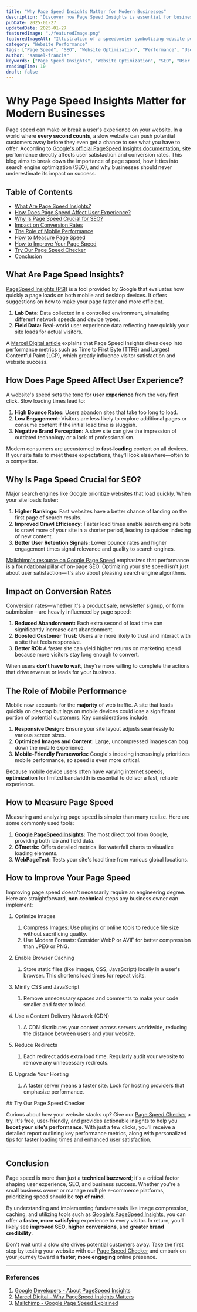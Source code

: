 ```yaml
---
title: "Why Page Speed Insights Matter for Modern Businesses"
description: "Discover how Page Speed Insights is essential for business growth, boosting SEO, and enhancing user experience, and learn practical steps to optimize your website's loading time."
pubDate: 2025-01-27
updatedDate: 2025-01-27
featuredImage: "./featuredImage.png"
featuredImageAlt: "Illustration of a speedometer symbolizing website performance"
category: "Website Performance"
tags: ["Page Speed", "SEO", "Website Optimization", "Performance", "User Experience"]
author: "samuel-francis"
keywords: ["Page Speed Insights", "Website Optimization", "SEO", "User Experience", "Conversion Rates"]
readingTime: 10
draft: false
---
```


# Why Page Speed Insights Matter for Modern Businesses

Page speed can make or break a user's experience on your website. In a world where **every second counts**, a slow website can push potential customers away before they even get a chance to see what you have to offer. According to <a href="https://developers.google.com/speed/docs/insights/v5/about#:~:text=PageSpeed%20Insights%20(PSI)%20reports%20on,collected%20in%20a%20controlled%20environment." target="_blank" rel="noopener noreferrer">Google's official PageSpeed Insights documentation</a>, site performance directly affects user satisfaction and conversion rates. This blog aims to break down the importance of page speed, how it ties into search engine optimization (SEO), and why businesses should never underestimate its impact on success.

<div className="toc-container">
  <h2>Table of Contents</h2>
  <ul className="toc-list">
    <li><a href="#what-are-page-speed-insights">What Are Page Speed Insights?</a></li>
    <li><a href="#how-does-page-speed-affect-user-experience">How Does Page Speed Affect User Experience?</a></li>
    <li><a href="#why-is-page-speed-crucial-for-seo">Why Is Page Speed Crucial for SEO?</a></li>
    <li><a href="#impact-on-conversion-rates">Impact on Conversion Rates</a></li>
    <li><a href="#the-role-of-mobile-performance">The Role of Mobile Performance</a></li>
    <li><a href="#how-to-measure-page-speed">How to Measure Page Speed</a></li>
    <li><a href="#how-to-improve-your-page-speed">How to Improve Your Page Speed</a></li>
    <li><a href="#try-our-page-speed-checker">Try Our Page Speed Checker</a></li>
    <li><a href="#conclusion">Conclusion</a></li>
  </ul>
</div>

## What Are Page Speed Insights?

<a href="https://developers.google.com/speed/docs/insights/v5/about#:~:text=PageSpeed%20Insights%20(PSI)%20reports%20on,collected%20in%20a%20controlled%20environment." target="_blank" rel="noopener noreferrer">PageSpeed Insights (PSI)</a> is a tool provided by Google that evaluates how quickly a page loads on both mobile and desktop devices. It offers suggestions on how to make your page faster and more efficient. 

1. **Lab Data:** Data collected in a controlled environment, simulating different network speeds and device types.  
2. **Field Data:** Real-world user experience data reflecting how quickly your site loads for actual visitors.

A <a href="https://www.marceldigital.com/blog/why-pagespeed-insights-matters-boosting-seo-and-user-experience#:~:text=PageSpeed%20Insights%20dives%20into%20the,rates%2C%20and%20overall%20website%20success." target="_blank" rel="noopener noreferrer">Marcel Digital article</a> explains that Page Speed Insights dives deep into performance metrics such as Time to First Byte (TTFB) and Largest Contentful Paint (LCP), which greatly influence visitor satisfaction and website success.

## How Does Page Speed Affect User Experience?

A website's speed sets the tone for **user experience** from the very first click. Slow loading times lead to:

1. **High Bounce Rates:** Users abandon sites that take too long to load.  
2. **Low Engagement:** Visitors are less likely to explore additional pages or consume content if the initial load time is sluggish.  
3. **Negative Brand Perception:** A slow site can give the impression of outdated technology or a lack of professionalism.

Modern consumers are accustomed to **fast-loading** content on all devices. If your site fails to meet these expectations, they'll look elsewhere—often to a competitor.

## Why Is Page Speed Crucial for SEO?

Major search engines like Google prioritize websites that load quickly. When your site loads faster:

1. **Higher Rankings:** Fast websites have a better chance of landing on the first page of search results.  
2. **Improved Crawl Efficiency:** Faster load times enable search engine bots to crawl more of your site in a shorter period, leading to quicker indexing of new content.  
3. **Better User Retention Signals:** Lower bounce rates and higher engagement times signal relevance and quality to search engines.

<a href="https://mailchimp.com/resources/google-page-speed-explained" target="_blank" rel="noopener noreferrer">Mailchimp's resource on Google Page Speed</a> emphasizes that performance is a foundational pillar of on-page SEO. Optimizing your site speed isn't just about user satisfaction—it's also about pleasing search engine algorithms.

## Impact on Conversion Rates

Conversion rates—whether it's a product sale, newsletter signup, or form submission—are heavily influenced by page speed:

1. **Reduced Abandonment:** Each extra second of load time can significantly increase cart abandonment.  
2. **Boosted Customer Trust:** Users are more likely to trust and interact with a site that feels responsive.  
3. **Better ROI:** A faster site can yield higher returns on marketing spend because more visitors stay long enough to convert.

When users **don't have to wait**, they're more willing to complete the actions that drive revenue or leads for your business.


## The Role of Mobile Performance

Mobile now accounts for the **majority** of web traffic. A site that loads quickly on desktop but lags on mobile devices could lose a significant portion of potential customers. Key considerations include:

1. **Responsive Design:** Ensure your site layout adjusts seamlessly to various screen sizes.  
2. **Optimized Images and Content:** Large, uncompressed images can bog down the mobile experience.  
3. **Mobile-Friendly Frameworks:** Google's indexing increasingly prioritizes mobile performance, so speed is even more critical.

Because mobile device users often have varying internet speeds, **optimization** for limited bandwidth is essential to deliver a fast, reliable experience.


## How to Measure Page Speed

Measuring and analyzing page speed is simpler than many realize. Here are some commonly used tools:

1. **<a href="https://developers.google.com/speed/docs/insights/v5/about#:~:text=PageSpeed%20Insights%20(PSI)%20reports%20on,collected%20in%20a%20controlled%20environment." target="_blank" rel="noopener noreferrer">Google PageSpeed Insights</a>:** The most direct tool from Google, providing both lab and field data.  
2. **GTmetrix:** Offers detailed metrics like waterfall charts to visualize loading elements.  
3. **WebPageTest:** Tests your site's load time from various global locations.


## How to Improve Your Page Speed

Improving page speed doesn't necessarily require an engineering degree. Here are straightforward, **non-technical** steps any business owner can implement:

1. Optimize Images
   1. Compress Images: Use plugins or online tools to reduce file size without sacrificing quality.
   2. Use Modern Formats: Consider WebP or AVIF for better compression than JPEG or PNG.

2. Enable Browser Caching
   1. Store static files (like images, CSS, JavaScript) locally in a user's browser. This shortens load times for repeat visits.

3. Minify CSS and JavaScript
   1. Remove unnecessary spaces and comments to make your code smaller and faster to load.

4. Use a Content Delivery Network (CDN)
   1. A CDN distributes your content across servers worldwide, reducing the distance between users and your website.

5. Reduce Redirects
   1. Each redirect adds extra load time. Regularly audit your website to remove any unnecessary redirects.

6. Upgrade Your Hosting
   1. A faster server means a faster site. Look for hosting providers that emphasize performance.

<div className="callout-container">
## Try Our Page Speed Checker

Curious about how your website stacks up? Give our [Page Speed Checker](/tools/page-speed-checker) a try. It's free, user-friendly, and provides actionable insights to help you **boost your site's performance**. With just a few clicks, you'll receive a detailed report outlining key performance metrics, along with personalized tips for faster loading times and enhanced user satisfaction.
</div>

---

## Conclusion

Page speed is more than just a **technical buzzword**; it's a critical factor shaping user experience, SEO, and business success. Whether you're a small business owner or manage multiple e-commerce platforms, prioritizing speed should be **top of mind**.

By understanding and implementing fundamentals like image compression, caching, and utilizing tools such as <a href="https://developers.google.com/speed/docs/insights/v5/about#:~:text=PageSpeed%20Insights%20(PSI)%20reports%20on,collected%20in%20a%20controlled%20environment." target="_blank" rel="noopener noreferrer">Google's PageSpeed Insights</a>, you can offer a **faster, more satisfying** experience to every visitor. In return, you'll likely see **improved SEO**, **higher conversions**, and **greater brand credibility**.

Don't wait until a slow site drives potential customers away. Take the first step by testing your website with our [Page Speed Checker](/tools/page-speed-checker) and embark on your journey toward a **faster, more engaging** online presence.

---

### References

1. <a href="https://developers.google.com/speed/docs/insights/v5/about#:~:text=PageSpeed%20Insights%20(PSI)%20reports%20on,collected%20in%20a%20controlled%20environment." target="_blank" rel="noopener noreferrer">Google Developers - About PageSpeed Insights</a>
2. <a href="https://www.marceldigital.com/blog/why-pagespeed-insights-matters-boosting-seo-and-user-experience#:~:text=PageSpeed%20Insights%20dives%20into%20the,rates%2C%20and%20overall%20website%20success." target="_blank" rel="noopener noreferrer">Marcel Digital - Why PageSpeed Insights Matters</a>
3. <a href="https://mailchimp.com/resources/google-page-speed-explained" target="_blank" rel="noopener noreferrer">Mailchimp - Google Page Speed Explained</a>